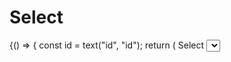 
<Meta title="Objects|Form/Fields" component={Select} />

# Select

<Preview>
  <Story name="Select">
    {() => {
      const id = text("id", "id");
      return (
        <Fragment>
          <Label id={id} block>
            Select
          </Label>
          <Select
            id={text("id", "id")}
            name={text("name", "name")}
            options={[
              {
                text: text("option", "Option 1", "Option 1"),
                value: text("value", "value-1", "Option 1"),
              },
              {
                text: text("option", "Option 2", "Option 2"),
                value: text("value", "value-2", "Option 2"),
              },
            ]}
          />
        </Fragment>
      );
    }}
  </Story>
</Preview>
